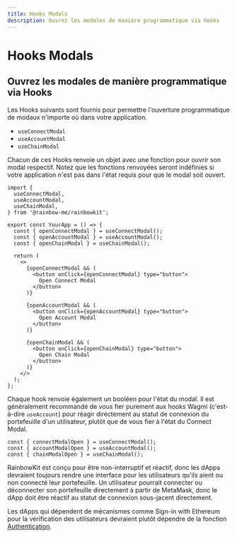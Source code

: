 ```yaml
---
title: Hooks Modals
description: Ouvrez les modales de manière programmatique via Hooks
---
```


# Hooks Modals

## Ouvrez les modales de manière programmatique via Hooks

Les Hooks suivants sont fournis pour permettre l'ouverture programmatique de modaux n'importe où dans votre application.

- `useConnectModal`
- `useAccountModal`
- `useChainModal`

Chacun de ces Hooks renvoie un objet avec une fonction pour ouvrir son modal respectif. Notez que les fonctions renvoyées seront indéfinies si votre application n'est pas dans l'état requis pour que le modal soit ouvert.

```tsx
import {
  useConnectModal,
  useAccountModal,
  useChainModal,
} from '@rainbow-me/rainbowkit';

export const YourApp = () => {
  const { openConnectModal } = useConnectModal();
  const { openAccountModal } = useAccountModal();
  const { openChainModal } = useChainModal();

  return (
    <>
      {openConnectModal && (
        <button onClick={openConnectModal} type="button">
          Open Connect Modal
        </button>
      )}

      {openAccountModal && (
        <button onClick={openAccountModal} type="button">
          Open Account Modal
        </button>
      )}

      {openChainModal && (
        <button onClick={openChainModal} type="button">
          Open Chain Modal
        </button>
      )}
    </>
  );
};
```

Chaque hook renvoie également un booléen pour l'état du modal. Il est généralement recommandé de vous fier purement aux hooks Wagmi (c'est-à-dire `useAccount`) pour réagir directement au statut de connexion du portefeuille d'un utilisateur, plutôt que de vous fier à l'état du Connect Modal.

```tsx
const { connectModalOpen } = useConnectModal();
const { accountModalOpen } = useAccountModal();
const { chainModalOpen } = useChainModal();
```

RainbowKit est conçu pour être non-interruptif et réactif, donc les dApps devraient toujours rendre une interface pour les utilisateurs qu'ils aient ou non connecté leur portefeuille. Un utilisateur pourrait connecter ou déconnecter son portefeuille directement à partir de MetaMask, donc le dApp doit être réactif au statut de connexion sous-jacent directement.

Les dApps qui dépendent de mécanismes comme Sign-in with Ethereum pour la vérification des utilisateurs devraient plutôt dépendre de la fonction [Authentication](/docs/authentication).
